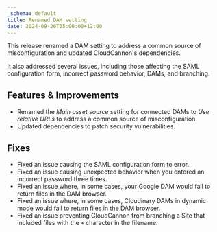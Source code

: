 ```yaml
---
_schema: default
title: Renamed DAM setting
date: 2024-09-26T05:00:00+12:00
---
```

This release renamed a DAM setting to address a common source of misconfiguration and updated CloudCannon's dependencies.

It also addressed several issues, including those affecting the SAML configuration form, incorrect password behavior, DAMs, and branching.

## Features & Improvements

* Renamed the *Main asset source* setting for connected DAMs to *Use relative URLs* to address a common source of misconfiguration.
* Updated dependencies to patch security vulnerabilities.

## Fixes

* Fixed an issue causing the SAML configuration form to error.
* Fixed an issue causing unexpected behavior when you entered an incorrect password three times.
* Fixed an issue where, in some cases, your Google DAM would fail to return files in the DAM browser.
* Fixed an issue where, in some cases, Cloudinary DAMs in dynamic mode would fail to return files in the DAM browser.
* Fixed an issue preventing CloudCannon from branching a Site that included files with the `+` character in the filename.